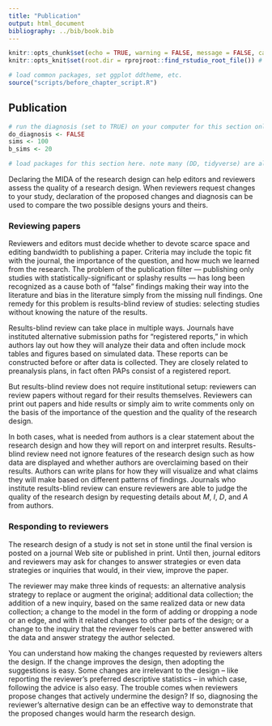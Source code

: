 ```yaml
---
title: "Publication"
output: html_document
bibliography: ../bib/book.bib 
---
```


<!-- note do_bookdown is set in index.rmd, so we know if you're running just this .Rmd or compiling the book-->
```r
knitr::opts_chunk$set(echo = TRUE, warning = FALSE, message = FALSE, cache = FALSE)
knitr::opts_knit$set(root.dir = rprojroot::find_rstudio_root_file()) # files are all relative to RStudio project home
```

```r
# load common packages, set ggplot ddtheme, etc.
source("scripts/before_chapter_script.R")
```

<!-- start post here, do not edit above -->

## Publication

<!-- make sure to rename the section title below -->

```r
# run the diagnosis (set to TRUE) on your computer for this section only before pushing to Github. no diagnosis will ever take place on github.
do_diagnosis <- FALSE
sims <- 100
b_sims <- 20
```

```r
# load packages for this section here. note many (DD, tidyverse) are already available, see scripts/package-list.R
```

<!-- Publication in peer-reviewed journal is a major goal of many (but not all) research projects. The peer review process is demanding, slow, overly-critical, and, in the minds of many academics, broken. The reasons reviewers and editors provide when rejecting your paper never seem fair and moreover, never seem like the *real* reasons. It's a frustrating process. -->

<!-- The advice we gave in the previous section on writing papers was to build the case for your findings by grounding your conclusions in the specifics of the research design. By detailing $M$, $I$, $D$, and $A$ in ways that leave little room for confusion or ambiguity, you greatly improve the chances that reviewers and, later, readers will understand your paper. -->

<!-- Eventually, you *will* receive that coveted invitation revise and resubmit your paper, but the reviwers will have made suggestions that are mostly not optional. You will receive comments about all four aspects of the research design. Comments about framing, additional literature to cite, and theoretical distinctions are all about the model. Comments about the research question itself (is the answer already known, is it the right question to be asking) are about the Inquiry. Criticism of data strategy will include comments about the sample quality, the measurement properties of the survey instrument, or requests for replication studies. Many reviewer comments are about specifics of the answer strategy -- you ran OLS, but they want logit; you ran logit so they want to see OLS just to be sure.  -->

<!-- The goal is to respond to reviewer comments in a way that does not compromise the essential strength of your design: do not let the review process make your paper worse. -->

Declaring the MIDA of the research design can help editors and reviewers assess the quality of a research design. When reviewers request changes to your study, declaration of the proposed changes and diagnosis can be used to compare the two possible designs yours and theirs.

### Reviewing papers

Reviewers and editors must decide whether to devote scarce space and editing bandwidth to publishing a paper. Criteria may include the topic fit with the journal, the importance of the question, and how much we learned from the research. The problem of the publication filter --- publishing only studies with statistically-significant or splashy results --- has long been recognized as a cause both of "false" findings making their way into the literature and bias in the literature simply from the missing null findings. One remedy for this problem is results-blind review of studies: selecting studies without knowing the nature of the results. 

Results-blind review can take place in multiple ways. Journals have instituted alternative submission paths for "registered reports," in which authors lay out how they will analyze their data and often include mock tables and figures based on simulated data. These reports can be constructed before or after data is collected. They are closely related to preanalysis plans, in fact often PAPs consist of a registered report.

But results-blind review does not require institutional setup: reviewers can review papers without regard for their results themselves. Reviewers can print out papers and hide results or simply aim to write comments only on the basis of the importance of the question and the quality of the research design.

In both cases, what is needed from authors is a clear statement about the research design and how they will report on and interpret results. Results-blind review need not ignore features of the research design such as how data are displayed and whether authors are overclaiming based on their results. Authors can write plans for how they will visualize and what claims they will make based on different patterns of findings. Journals who institute results-blind review can ensure reviewers are able to judge the quality of the research design by requesting details about $M$, $I$, $D$, and $A$ from authors.

### Responding to reviewers

The research design of a study is not set in stone until the final version is posted on a journal Web site or published in print. Until then, journal editors and reviewers may ask for changes to answer strategies or even data strategies or inquiries that would, in their view, improve the paper. 

The reviewer may make three kinds of requests: an alternative analysis strategy to replace or augment the original; additional data collection; the addition of a new inquiry, based on the same realized data or new data collection; a change to the model in the form of adding or dropping a node or an edge, and with it related changes to other parts of the design; or a change to the inquiry that the reviewer feels can be better answered with the data and answer strategy the author selected.

You can understand how making the changes requested by reviewers alters the design. If the change improves the design, then adopting the suggestions is easy. Some changes are irrelevant to the design -- like reporting the reviewer's preferred descriptive statistics -- in which case, following the advice is also easy. The trouble comes when reviewers propose changes that actively undermine the design? If so, diagnosing the reviewer's alternative design can be an effective way to demonstrate that the proposed changes would harm the research design. 

<!-- For example, reviewers sometimes ask authors to explore treatment effect heterogeneity by a number of additional covariates (as in the Bonilla) example. -->

<!-- Three big ideas: -->
<!-- - understand whether a reviewer suggestion improves or diminishes the quality of your design through diagnosis -->
<!-- - use diagnosis and your original declared design (ideally preregistered, but need not be) to defend against reviewer criticisms that *diminish* the quality -->



<!-- - Notes: could also do mediation analysis? What's a good example here? -->


<!-- ### Publication bias -->

<!-- change this to a section on how to review a paper (results blind!) and idea of registered reports -->


<!--  Here we look at risks from publication bias and illustrate two distinct types of upwards bias that arise from  a "[significance filter](https://andrewgelman.com/2011/09/10/the-statistical-significance-filter/)." A journal for publishing null results might help, but the results in there are *also* likely to be biased, *downwards*. -->

<!-- Two distinct problems arise if only significant results are published: -->

<!-- * The results of published studies will be *biased* towards larger magnitudes.  -->
<!-- * The published studies will be *unrepresentative* of the distribution of true effects in the relevant population of studies.  -->

<!-- These two problems are quite distinct. The first problem is more familiar: conditional on any true effect size, larger estimates have an easier time passing the statistical significance filter, so the distribution of published results will be biased upwards because it will be missing all of the smaller estimates.  The second problem is more subtle. If different studies seek to measure effects that are of different size, conditioning on statistical significance means that we are more likely to learn from places that have large effects than from places that have small effects. The significance filter means that our answers to any particular question will be biased *and* it means that the set of questions we see answers to will be biased as well. The *Journal of Significant Results* is a poor guide to the true distribution of causal effects. -->

<!-- What about a *Journal of Null Results*? Such a journal would condition acceptance on *failing* to achieve statistical significance. The set of articles published in such a journal would *also* be biased. -->

<!-- Looking first at the *Journal of Significant Results*, we see the familiar problem: the average estimate is biased away from the true value of the estimand. This problem is greatly helped by increasing the sample size. But we can also see the second problem -- the distribution of estimands (the true effects under study) is also biased towards larger effects, this problem is also allayed, though less dramatically, by larger sample sizes. -->

<!-- The *Journal of Null Results* suffers from a parallel problem, only in reverse. Now estimands are smaller than is typical in the population and, on average, estimates are biased down relative to these estimands. Strikingly, the bias in estimand selection is *worse* at the larger sample size (though downwards bias within the set of published studies is smaller). -->

<!-- Now, we agree that proactively publishing null results may help when considering entire research literatures as a whole, and for this reason alone a *Journal of Null Results* is probably a good thing.  -->

<!-- But, better would be to not do any conditioning at all. The *Journal of Interesting Designs* would condition only on the question being interesting and the design being appropriate to answering the question. We see that the distribution of estimates and estimands are both centered on the correct average value.  -->

<!-- Idea of results-blind review  -->

<!-- Idea of registered reports -->




